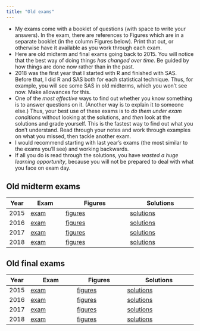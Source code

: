 ```yaml
---
title: "Old exams"
---
```


- My exams come with a booklet of questions (with space to write your answers). In the exam, there are references to Figures which are in a separate booklet (in the column Figures below). Print that out, or otherwise have it available as you work through each exam. 
- Here are old midterm and final exams going back to 2015. You will notice that the best way of doing things *has changed over time*. Be guided by how things are done now rather than in the past.
- 2018 was the first year that I started with R and finished with SAS. Before that, I did R and SAS both for each statistical technique. Thus, for example, you will see some SAS in old midterms, which you won't see now. Make allowances for this.
- One of the *most effective* ways to find out whether you know something is to answer questions on it. (Another way is to explain it to someone else.) Thus, your best use of these exams is to *do them under exam conditions* without looking at the solutions, and *then* look at the solutions and grade yourself. This is the fastest way to find out what you don't understand. Read through your notes and work through examples on what you missed, then tackle another exam.
- I would recommend starting with last year's exams (the most similar to the exams you'll see) and working backwards.
- If all you do is read through the solutions, you have *wasted a huge learning opportunity*, because you will not be prepared to deal with what you face on exam day.

## Old midterm exams

Year  | Exam                                                                 | Figures                                                                                                                       | Solutions
------|----------------------------------------------------------------------|-------------------------------------------------------------------------------------------------------------------------------|-----------------------------------------------------------------------------------------------------------------------------------|
2015  | [exam](http://www.utsc.utoronto.ca/~butler/c32/midterm-20151-q.pdf)  | [figures](http://www.utsc.utoronto.ca/~butler/c32/midterm-20191-f.pdf)   | [solutions](http://www.utsc.utoronto.ca/~butler/c32/midterm-20151-s.pdf) |
2016  | [exam](http://www.utsc.utoronto.ca/~butler/c32/midterm-20161-q.pdf)  | [figures](http://www.utsc.utoronto.ca/~butler/c32/midterm-20161-f.pdf)   | [solutions](http://www.utsc.utoronto.ca/~butler/c32/midterm-20161-s.pdf) |
2017  | [exam](http://www.utsc.utoronto.ca/~butler/c32/midterm-20171-q.pdf)  | [figures](http://www.utsc.utoronto.ca/~butler/c32/midterm-20171-f.pdf)   | [solutions](http://www.utsc.utoronto.ca/~butler/c32/midterm-20171-s.pdf) |
2018  | [exam](http://www.utsc.utoronto.ca/~butler/c32/midterm-20181-q.pdf)  | [figures](http://www.utsc.utoronto.ca/~butler/c32/midterm-20181-f.pdf)   | [solutions](http://www.utsc.utoronto.ca/~butler/c32/midterm-20181-s.pdf) |


## Old final exams

Year  | Exam                       | Figures                       | Solutions
------|----------------------------|-------------------------------|------------------------------------------
2015  | [exam](final-20151-q.pdf)  | [figures](final-20151-f.pdf)  | [solutions](final-20151-s.pdf)
2016  | [exam](final-20161-q.pdf)  | [figures](final-20161-f.pdf)  | [solutions](final-20161-s.pdf)
2017  | [exam](final-20171-q.pdf)  | [figures](final-20171-f.pdf)  | [solutions](final-20171-s.pdf)
2018  | [exam](final-20181-q.pdf)  | [figures](final-20181-f.pdf)  | [solutions](final-20181-s.pdf)

